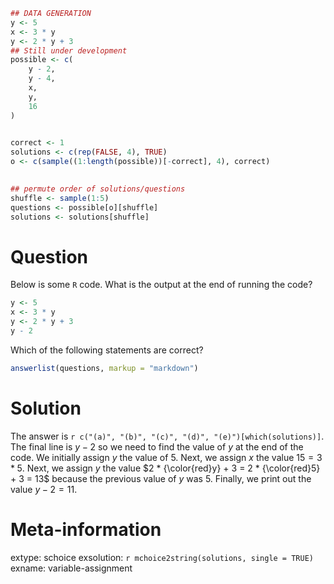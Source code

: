 ```r
## DATA GENERATION
y <- 5
x <- 3 * y
y <- 2 * y + 3
## Still under development
possible <- c(
    y - 2,
    y - 4,
    x,
    y,
    16
)
    

correct <- 1
solutions <- c(rep(FALSE, 4), TRUE)
o <- c(sample((1:length(possible))[-correct], 4), correct)

    
## permute order of solutions/questions
shuffle <- sample(1:5)
questions <- possible[o][shuffle]
solutions <- solutions[shuffle]
```

Question
========


Below is some `R` code. What is the output at the end of running the code?

```r
y <- 5
x <- 3 * y
y <- 2 * y + 3
y - 2
```

Which of the following statements are correct?

```r
answerlist(questions, markup = "markdown")
```


Solution
========

The answer is `r c("(a)", "(b)", "(c)", "(d)", "(e)")[which(solutions)]`. The final line is $y - 2$ so we need to find the value of $y$ at the end of the code. We initially assign $y$ the value of $5$. Next, we assign $x$ the value $15 = 3 * 5$. Next, we assign $y$ the value $2 * {\color{red}y} + 3 = 2 * {\color{red}5} + 3 = 13$ because the previous value of $y$ was 5. Finally, we print out the value $y - 2 = 11$.


<!-- ```{r, echo = FALSE, results = "asis"} -->
<!-- answerlist(solutions) -->
<!-- ``` -->




Meta-information
================
extype: schoice
exsolution: `r mchoice2string(solutions, single = TRUE)`
exname: variable-assignment


